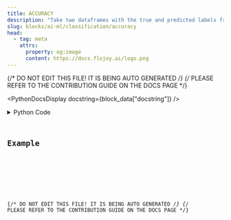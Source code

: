 ```yaml
---
title: ACCURACY
description: "Take two dataframes with the true and predicted labels from a classification task, and indicates whether the prediction was correct or not."
slug: blocks/ai-ml/classification/accuracy
head:
  - tag: meta
    attrs:
      property: og:image
      content: https://docs.flojoy.ai/logo.png
---
```


{/* DO NOT EDIT THIS FILE! IT IS BEING AUTO GENERATED */}
{/* PLEASE REFER TO THE CONTRIBUTION GUIDE ON THE DOCS PAGE */}


<PythonDocsDisplay docstring={block_data["docstring"]} />
<details>
<summary>Python Code</summary>



<Code code={pythonCode} lang="py" wrap theme="dracula" />

[Find this Flojoy Block on GitHub](https://github.com/flojoy-ai/blocks/blob/main/blocks/AI_ML/CLASSIFICATION/ACCURACY/ACCURACY.py)

</details>

## Example


<GetHelpWidget />


<AppDisplay app={app} blockName="ACCURACY" client:visible />


<Example />

{/* DO NOT EDIT THIS FILE! IT IS BEING AUTO GENERATED */}
{/* PLEASE REFER TO THE CONTRIBUTION GUIDE ON THE DOCS PAGE */}
